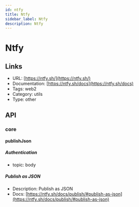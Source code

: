 ```yaml
---
id: ntfy
title: Ntfy
sidebar_label: Ntfy
description: Ntfy
---
```


# Ntfy

## Links

* URL: [https://ntfy.sh/](https://ntfy.sh/)
* Documentation: [https://ntfy.sh/docs](https://ntfy.sh/docs)
* Tags: web2
* Category: utils
* Type: other

## API

### core

#### publishJson

##### Authentication

* topic: body

##### Publish as JSON

* Description: Publish as JSON
* Docs: [https://ntfy.sh/docs/publish/#publish-as-json](https://ntfy.sh/docs/publish/#publish-as-json)

